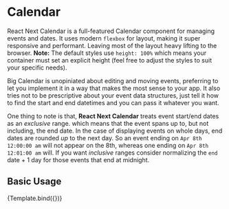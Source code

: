 

<Meta title="Core/Basic usage" component={Calendar} />


# Calendar

React Next Calendar is a full-featured Calendar component for managing events
and dates. It uses modern `flexbox` for layout, making it super responsive and
performant. Leaving most of the layout heavy lifting to the browser.
**Note:** The default styles use `height: 100%` which means your container
must set an explicit height (feel free to adjust the styles to suit your
specific needs).

Big Calendar is unopiniated about editing and moving events, preferring to let
you implement it in a way that makes the most sense to your app. It also tries
not to be prescriptive about your event data structures, just tell it how to
find the start and end datetimes and you can pass it whatever you want.

One thing to note is that, **React Next Calendar** treats event start/end dates
as an _exclusive_ range. which means that the event spans up to, but not
including, the end date. In the case of displaying events on whole days, end
dates are rounded _up_ to the next day. So an event ending on
`Apr 8th 12:00:00 am` will not appear on the 8th, whereas one ending on
`Apr 8th 12:01:00 am` will. If you want _inclusive_ ranges consider normalizing
the `end` date + 1 day for those events that end at midnight.

## Basic Usage

<Canvas>
  <Story
    name="Basic usage"
    argTypes={{
      events: { table: { disable: true } },
      onSelectEvent: { table: { disable: true } },
      selectable: {
        description: 'Allows mouse selection of ranges of dates/times',
        defaultValue: false,
        table: {
          defaultValue: {
            summary: 'false',
          },
        },
        control: { type: 'boolean' },
      },
      popup: {
        description:
          'Show truncated events in an overlay when you click the "+_x_ more" link',
        defaultValue: true,
        table: {
          defaultValue: {
            summary: 'true',
          },
        },
        control: { type: 'boolean' },
      },
      toolbar: {
        description: 'Determines whether the toolbar is displayed',
        defaultValue: true,
        table: {
          defaultValue: {
            summary: 'true',
          },
        },
        control: { type: 'boolean' },
      },
      showMultiDayTimes: {
        description:
          'Support to show multi-day events with specific start and end times in the main time grid (rather than in the all day header)',
        defaultValue: false,
        table: {
          defaultValue: {
            summary: 'false',
          },
        },
        control: { type: 'boolean' },
      },
      rtl: {
        description:
          'Support to show multi-day events with specific start and end times in the main time grid (rather than in the all day header)',
        defaultValue: false,
        table: {
          defaultValue: {
            summary: 'false',
          },
        },
        control: { type: 'boolean' },
      },
      step: {
        description:
          'Determines the selectable time increments in week and day views, in minutes',
        defaultValue: 30,
        table: {
          defaultValue: {
            summary: 30,
          },
        },
        control: { type: 'number', min: 1, max: 720 },
      },
      timeslots: {
        description:
          'The number of slots per "section" in the time grid views. Adjust with `step` to change the default of 1 hour long groups, with 30 minute slots',
        defaultValue: 2,
        table: {
          defaultValue: {
            summary: 2,
          },
        },
        control: { type: 'number', min: 1, max: 720 },
      },
      dayLayoutAlgorithm: {
        name: 'dayLayoutAlgorithm',
        description: 'A day event layout(arrangement) algorithm',
        type: { name: 'enum' },
        defaultValue: 'overlap',
        table: {
          defaultValue: {
            summary: 'overlap',
          },
        },
        control: {
          type: 'select',
          options: { Overlap: 'overlap', 'Without overlap': 'no-overlap' },
        },
      },
      culture: {
        description: 'Specify a specific culture code for the Calendar',
        defaultValue: 'en',
        control: { type: 'text' },
      },
    }}
    args={{
      popup: true,
      events: demoEvents,
      onSelectEvent: action('event selected'),
    }}
  >
    {Template.bind({})}
  </Story>
</Canvas>
